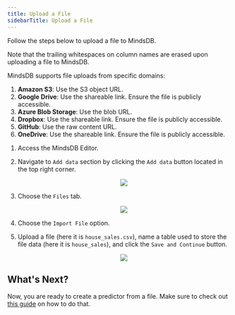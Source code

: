 ```yaml
---
title: Upload a File
sidebarTitle: Upload a File
---
```


Follow the steps below to upload a file to MindsDB.

<Note>
Note that the trailing whitespaces on column names are erased upon uploading a file to MindsDB.
</Note>

<Warning>

MindsDB supports file uploads from specific domains:

1. **Amazon S3**: Use the S3 object URL.
2. **Google Drive**: Use the shareable link. Ensure the file is publicly accessible.
3. **Azure Blob Storage**: Use the blob URL.
4. **Dropbox**: Use the shareable link. Ensure the file is publicly accessible.
5. **GitHub**: Use the raw content URL.
6. **OneDrive**: Use the shareable link. Ensure the file is publicly accessible.

</Warning>

1. Access the MindsDB Editor.
2. Navigate to `Add data` section by clicking the `Add data` button located in
   the top right corner.

   <p align="center">
     <img src="/assets/sql/add-file-to-mindsdb-cloud-3.png" />
   </p>

3. Choose the `Files` tab.

   <p align="center">
     <img src="/assets/sql/add-file-to-mindsdb-cloud.png" />
   </p>

4. Choose the `Import File` option.
5. Upload a file (here it is `house_sales.csv`), name a table used to store the
   file data (here it is `house_sales`), and click the `Save and Continue`
   button.

   <p align="center">
     <img src="/assets/sql/add-file-to-mindsdb-cloud-2.png" />
   </p>


## What's Next?

Now, you are ready to create a predictor from a file. Make sure to check out
[this guide](/sql/create/model/)
on how to do that.
